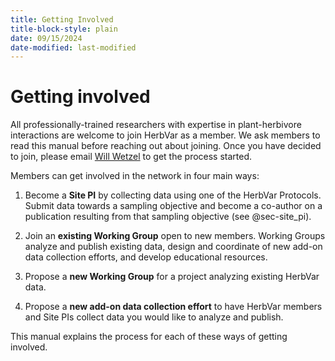 ```yaml
---
title: Getting Involved 
title-block-style: plain
date: 09/15/2024
date-modified: last-modified
---
```


# Getting involved {#sec-getting_involved}

All professionally-trained researchers with expertise in plant-herbivore interactions are welcome to join HerbVar as a member. We ask members to read this manual before reaching out about joining. Once you have decided to join, please email [Will Wetzel](mailto:william.wetzel\@montana.edu){.email} to get the process started.

Members can get involved in the network in four main ways:

1.  Become a **Site PI** by collecting data using one of the HerbVar Protocols. Submit data towards a sampling objective and become a co-author on a publication resulting from that sampling objective (see @sec-site_pi).

2.  Join an **existing Working Group** open to new members. Working Groups analyze and publish existing data, design and coordinate of new add-on data collection efforts, and develop educational resources.

3.  Propose a **new Working Group** for a project analyzing existing HerbVar data.

4.  Propose a **new add-on data collection effort** to have HerbVar members and Site PIs collect data you would like to analyze and publish.

This manual explains the process for each of these ways of getting involved.
